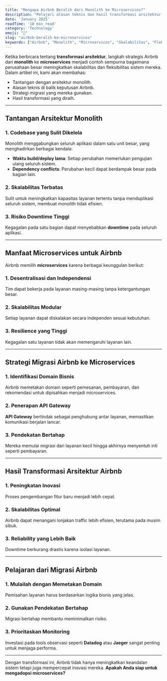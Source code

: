 ```yaml
---
title: "Mengapa Airbnb Beralih dari Monolith ke Microservices?"
description: "Pelajari alasan teknis dan hasil transformasi arsitektur Airbnb dari monolith ke microservices."
date: 'January 2025'
readTime: '10 min read'
category: 'Technology'
emoji: "🏨"
slug: "airbnb-beralih-ke-microservices"
keywords: ["Airbnb", "Monolith", "Microservices", "Skalabilitas", "Fleksibilitas", "Transformasi Arsitektur"]
---
```


Ketika berbicara tentang **transformasi arsitektur**, langkah strategis Airbnb dari **monolith** ke **microservices** menjadi contoh sempurna bagaimana perusahaan besar meningkatkan skalabilitas dan fleksibilitas sistem mereka. Dalam artikel ini, kami akan membahas:

- Tantangan dengan arsitektur monolith.  
- Alasan teknis di balik keputusan Airbnb.  
- Strategi migrasi yang mereka gunakan.  
- Hasil transformasi yang diraih.  

---

## Tantangan Arsitektur Monolith

### 1. **Codebase yang Sulit Dikelola**
Monolith menggabungkan seluruh aplikasi dalam satu unit besar, yang menghadirkan berbagai kendala:
- **Waktu build/deploy lama**: Setiap perubahan memerlukan pengujian ulang seluruh sistem.
- **Dependency conflicts**: Perubahan kecil dapat berdampak besar pada bagian lain.

### 2. **Skalabilitas Terbatas**
Sulit untuk meningkatkan kapasitas layanan tertentu tanpa menduplikasi seluruh sistem, membuat monolith tidak efisien.

### 3. **Risiko Downtime Tinggi**
Kegagalan pada satu bagian dapat menyebabkan **downtime** pada seluruh aplikasi.

---

## Manfaat Microservices untuk Airbnb

Airbnb memilih **microservices** karena berbagai keunggulan berikut:

### 1. **Desentralisasi dan Independensi**
Tim dapat bekerja pada layanan masing-masing tanpa ketergantungan besar.

### 2. **Skalabilitas Modular**
Setiap layanan dapat diskalakan secara independen sesuai kebutuhan.

### 3. **Resilience yang Tinggi**
Kegagalan satu layanan tidak akan memengaruhi layanan lain.

---

## Strategi Migrasi Airbnb ke Microservices

### 1. **Identifikasi Domain Bisnis**
Airbnb memetakan domain seperti pemesanan, pembayaran, dan rekomendasi untuk dipisahkan menjadi microservices.

### 2. **Penerapan API Gateway**
**API Gateway** bertindak sebagai penghubung antar layanan, memastikan komunikasi berjalan lancar.

### 3. **Pendekatan Bertahap**
Mereka memulai migrasi dari layanan kecil hingga akhirnya menyentuh inti seperti pembayaran.

---

## Hasil Transformasi Arsitektur Airbnb

### 1. **Peningkatan Inovasi**
Proses pengembangan fitur baru menjadi lebih cepat.

### 2. **Skalabilitas Optimal**
Airbnb dapat menangani lonjakan traffic lebih efisien, terutama pada musim sibuk.

### 3. **Reliability yang Lebih Baik**
Downtime berkurang drastis karena isolasi layanan.

---

## Pelajaran dari Migrasi Airbnb

### 1. Mulailah dengan Memetakan Domain  
Pemisahan layanan harus berdasarkan logika bisnis yang jelas.  

### 2. Gunakan Pendekatan Bertahap  
Migrasi bertahap membantu meminimalkan risiko.

### 3. Prioritaskan Monitoring  
Investasi pada tools observasi seperti **Datadog** atau **Jaeger** sangat penting untuk menjaga performa.

---

Dengan transformasi ini, Airbnb tidak hanya meningkatkan keandalan sistem tetapi juga mempercepat inovasi mereka. **Apakah Anda siap untuk mengadopsi microservices?** 
